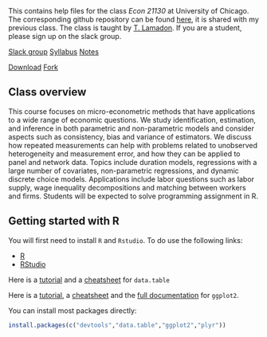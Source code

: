 
<br/><br/>
This contains help files for the class _Econ 21130_ at University of Chicago. The corresponding github repository can be found [here](https://github.com/tlamadon/econ-21100), it is shared with my previous class. The class is taught by [T. Lamadon](http://www.lamadon.com). If you are a student, please sign up on the slack group. 

<a class="btn btn-danger" href="https://chicago-econ-21130.slack.com/signup" role="button">Slack group</a>  <a class="btn btn-info" href="pdf/econ-21130-syllabus.pdf" role="button">Syllabus</a> <a class="btn btn-warning" href="pdf/econ-21130-notes.pdf" role="button">Notes</a>


<!-- Place this tag where you want the button to render. -->
<a class="github-button" href="https://github.com/tlamadon/econ-21100/archive/master.zip" data-icon="octicon-cloud-download" data-style="mega" aria-label="Download tlamadon/econ-21100 on GitHub">Download</a>  <a class="github-button" href="https://github.com/tlamadon/econ-21100/fork" data-icon="octicon-repo-forked" data-style="mega" data-count-href="/tlamadon/econ-21100/network" data-count-api="/repos/tlamadon/econ-21100#forks_count" data-count-aria-label="# forks on GitHub" aria-label="Fork tlamadon/econ-21100 on GitHub">Fork</a>

## Class overview

This course focuses on micro-econometric methods that have applications to a wide range of economic questions. We study identification, estimation, and inference in both parametric and non-parametric models and consider aspects such as consistency, bias and variance of estimators. We discuss how repeated measurements can help with problems related to unobserved heterogeneity and measurement error, and how they can be applied to panel and network data. Topics include duration models, regressions with a large number of covariates, non-parametric regressions, and dynamic discrete choice models. Applications include labor questions such as labor supply, wage inequality decompositions and matching between workers and firms.  Students will be expected to solve programming assignment in R.

## Getting started with R {#start}

You will first need to install `R` and `Rstudio`. To do use the following links:

 - [R](https://cran.rstudio.com/)
 - [RStudio](https://www.rstudio.com/products/rstudio/download/)

Here is a [tutorial](https://cran.r-project.org/web/packages/data.table/vignettes/datatable-intro.pdf) and a [cheatsheet](https://s3.amazonaws.com/assets.datacamp.com/img/blog/data+table+cheat+sheet.pdf) for `data.table`

Here is a [tutorial](http://www.ceb-institute.org/bbs/wp-content/uploads/2011/09/handout_ggplot2.pdf), a [cheatsheet](http://www.rstudio.com/wp-content/uploads/2015/12/ggplot2-cheatsheet-2.0.pdf) and the [full documentation](http://docs.ggplot2.org/current/) for `ggplot2`.

You can install most packages directly:

```r
install.packages(c("devtools","data.table","ggplot2","plyr"))
```

<!-- Place this tag in your head or just before your close body tag. -->
<script async defer src="https://buttons.github.io/buttons.js"></script>  
